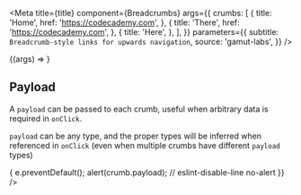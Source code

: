 
<Meta
  title={title}
  component={Breadcrumbs}
  args={{
    crumbs: [
      {
        title: 'Home',
        href: 'https://codecademy.com',
      },
      {
        title: 'There',
        href: 'https://codecademy.com',
      },
      {
        title: 'Here',
      },
    ],
  }}
  parameters={{
    subtitle: `Breadcrumb-style links for upwards navigation`,
    source: 'gamut-labs',
  }}
/>

<Canvas withSource="open">
  <Story name="Breadcrumbs">{(args) => <Breadcrumbs {...args} />}</Story>
</Canvas>

<Props story="Breadcrumbs" />

## Payload

A `payload` can be passed to each crumb, useful when arbitrary data is required in `onClick`.

`payload` can be any type, and the proper types will be inferred when referenced in `onClick` (even when multiple crumbs have different `payload` types)

<Canvas withSource="open">
  <Story name="Breadcrumbs with payload">
    <Breadcrumbs
      crumbs={[
        {
          title: 'Home',
          href: '.',
          payload: 'I can be anything!',
        },
        {
          title: 'Here',
        },
      ]}
      onClick={(e, crumb) => {
        e.preventDefault();
        alert(crumb.payload); // eslint-disable-line no-alert
      }}
    />
  </Story>
</Canvas>
